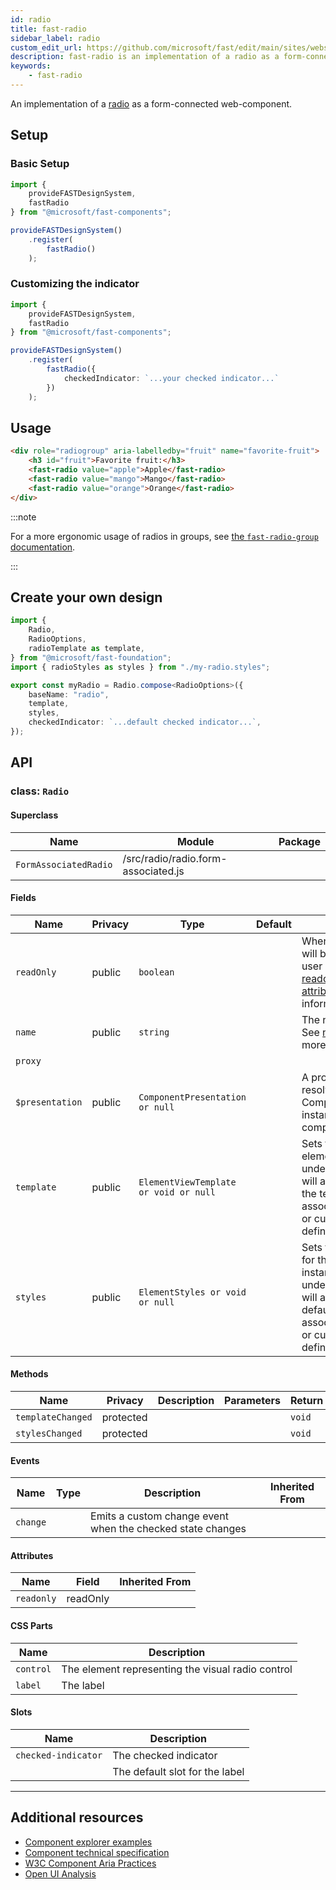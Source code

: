 ```yaml
---
id: radio
title: fast-radio
sidebar_label: radio
custom_edit_url: https://github.com/microsoft/fast/edit/main/sites/website/versioned_docs/version-legacy/components/fast-radio.mdx
description: fast-radio is an implementation of a radio as a form-connected web component.
keywords:
    - fast-radio
---
```


An implementation of a [radio](https://developer.mozilla.org/en-US/docs/Web/HTML/Element/input/radio) as a form-connected web-component.

## Setup

### Basic Setup

```ts
import {
    provideFASTDesignSystem,
    fastRadio
} from "@microsoft/fast-components";

provideFASTDesignSystem()
    .register(
        fastRadio()
    );
```

### Customizing the indicator

```ts
import {
    provideFASTDesignSystem,
    fastRadio
} from "@microsoft/fast-components";

provideFASTDesignSystem()
    .register(
        fastRadio({
            checkedIndicator: `...your checked indicator...`
        })
    );
```

## Usage

```html live
<div role="radiogroup" aria-labelledby="fruit" name="favorite-fruit">
    <h3 id="fruit">Favorite fruit:</h3>
    <fast-radio value="apple">Apple</fast-radio>
    <fast-radio value="mango">Mango</fast-radio>
    <fast-radio value="orange">Orange</fast-radio>
</div>
 ```

:::note

For a more ergonomic usage of radios in groups, see [the `fast-radio-group` documentation](./fast-radio-group.mdx).

:::

## Create your own design

```ts
import {
    Radio,
    RadioOptions,
    radioTemplate as template,
} from "@microsoft/fast-foundation";
import { radioStyles as styles } from "./my-radio.styles";

export const myRadio = Radio.compose<RadioOptions>({
    baseName: "radio",
    template,
    styles,
    checkedIndicator: `...default checked indicator...`,
});
```

## API



### class: `Radio`

#### Superclass

| Name                  | Module                              | Package |
| --------------------- | ----------------------------------- | ------- |
| `FormAssociatedRadio` | /src/radio/radio.form-associated.js |         |

#### Fields

| Name            | Privacy | Type                                  | Default | Description                                                                                                                                                                                 | Inherited From      |
| --------------- | ------- | ------------------------------------- | ------- | ------------------------------------------------------------------------------------------------------------------------------------------------------------------------------------------- | ------------------- |
| `readOnly`      | public  | `boolean`                             |         | When true, the control will be immutable by user interaction. See [readonly HTML attribute](https://developer.mozilla.org/en-US/docs/Web/HTML/Attributes/readonly) for more information. |                     |
| `name`          | public  | `string`                              |         | The name of the radio. See [name attribute](https://developer.mozilla.org/en-US/docs/Web/HTML/Element/input#htmlattrdefname) for more info.                                              |                     |
| `proxy`         |         |                                       |         |                                                                                                                                                                                             | FormAssociatedRadio |
| `$presentation` | public  | `ComponentPresentation or null`       |         | A property which resolves the ComponentPresentation instance for the current component.                                                                                                     | FoundationElement   |
| `template`      | public  | `ElementViewTemplate or void or null` |         | Sets the template of the element instance. When undefined, the element will attempt to resolve the template from the associated presentation or custom element definition.                  | FoundationElement   |
| `styles`        | public  | `ElementStyles or void or null`       |         | Sets the default styles for the element instance. When undefined, the element will attempt to resolve default styles from the associated presentation or custom element definition.         | FoundationElement   |

#### Methods

| Name              | Privacy   | Description | Parameters | Return | Inherited From    |
| ----------------- | --------- | ----------- | ---------- | ------ | ----------------- |
| `templateChanged` | protected |             |            | `void` | FoundationElement |
| `stylesChanged`   | protected |             |            | `void` | FoundationElement |

#### Events

| Name     | Type | Description                                                | Inherited From |
| -------- | ---- | ---------------------------------------------------------- | -------------- |
| `change` |      | Emits a custom change event when the checked state changes |                |

#### Attributes

| Name       | Field    | Inherited From |
| ---------- | -------- | -------------- |
| `readonly` | readOnly |                |

#### CSS Parts

| Name      | Description                                       |
| --------- | ------------------------------------------------- |
| `control` | The element representing the visual radio control |
| `label`   | The label                                         |

#### Slots

| Name                | Description                    |
| ------------------- | ------------------------------ |
| `checked-indicator` | The checked indicator          |
|                     | The default slot for the label |

<hr/>


## Additional resources

* [Component explorer examples](https://explore.fast.design/components/fast-radio)
* [Component technical specification](https://github.com/microsoft/fast/tree/archives/fast-foundation-3/packages/web-components/fast-foundation/src/radio/radio.spec.md)
* [W3C Component Aria Practices](https://www.w3.org/TR/wai-aria/#radio)
* [Open UI Analysis](https://open-ui.org/components/radio-button.research)
